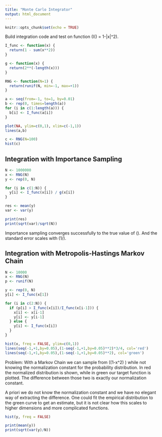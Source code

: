 ```yaml
---
title: "Monte Carlo Integrator"
output: html_document
---
```


```r
knitr::opts_chunk$set(echo = TRUE)
```

Build integration code and test on function \(I(\vec{x}) = 1-|x|^2\).

```r

I_func <- function(x) {
  return(1 - sum(x**2))
}

g <- function(x) {
  return(2**(-length(x)))
}

RNG <- function(N=1) {
  return(runif(N, min=-1, max=+1))
}

a <- seq(from=-1, to=1, by=0.01)
b <- rep(0, times=length(a))
for (i in c(1:length(a))) {
  b[i] <- I_func(a[i])
}

plot(NA, ylim=c(0,1), xlim=c(-1,1))
lines(a,b)

c <- RNG(N=100)
hist(c)

```

## Integration with Importance Sampling
```r
N <- 1000000
x <- RNG(N)
y <- rep(0, N)

for (i in c(1:N)) {
  y[i] <- I_func(x[i]) / g(x[i])
}

res <- mean(y)
var <- var(y)

print(res)
print(sqrt(var)/sqrt(N))
```
Importance sampling converges successfully to the true value of \(\frac43\). And the standard error scales with \(1/\sqrt{N}\).

## Integration with Metropolis-Hastings Markov Chain
```r
N <- 10000
x <- RNG(N)
p <- runif(N)

y <- rep(0, N)
y[i] <- I_func(x[1])

for (i in c(2:N)) {
  if (p[i] > I_func(x[i])/I_func(x[i-1])) {
    x[i] <- x[i-1]
    y[i] <- y[i-1]
  } else {
    y[i] <- I_func(x[i])
  }
}

hist(x, freq = FALSE, ylim=c(0,1))
lines(seq(-1,+1,by=0.05),(1-seq(-1,+1,by=0.05)**2)*3/4, col='red')
lines(seq(-1,+1,by=0.05),(1-seq(-1,+1,by=0.05)**2), col='green')
```

Problem: With a Markov Chain we can sample from \(\sim (1-x^2) \) while not knowing the normalization constant for the probability distribution. In red the normalized distribution is shown, while in green our target function is plotted. The difference between those two is exactly our normalization constant.

A priori we do not know the normalization constant and we have no elegant way of extracting the difference. One could fit the empirical distribution to the green curve to get an estimate, but it is not clear how this scales to higher dimensions and more complicated functions.

```r
hist(y, freq = FALSE)

print(mean(y))
print(sqrt(var(y)/N))

```